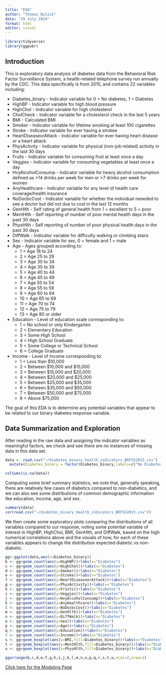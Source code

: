 ```yaml
---
title: "EDA"
author: "Thomas Bulick"
date: "29 July 2024"
format: html
editor: visual
---
```


```r
library(tidyverse)
library(ggpubr)
```

## Introduction

This is exploratory data analysis of diabetes data from the Behavioral Risk Factor Surveillance System, a health-related telephone survey run annually by the CDC. This data specifically is from 2015, and contains 22 variables including:

-   Diabetes_binary - Indicator variable for 0 = No diabetes, 1 = Diabetes
-   HighBP - Indicator variable for high blood pressure
-   HighChol - Indicator variable for high cholesterol
-   CholCheck - Indicator variable for a cholesterol check in the last 5 years
-   BMI - Calculated BMI
-   Smoker - Indicator variable for lifetime smoking at least 100 cigarettes
-   Stroke - Indicator variable for ever having a strokee
-   HeartDiseaseorAttack - Indicator variable for ever having heart disease or a heart attack
-   PhysActivity - Indicator variable for physical (non-job related) activity in the last 30 days
-   Fruits - Indicator variable for consuming fruit at least once a day
-   Veggies - Indicator variable for consuming vegetables at least once a day
-   HvyAlcoholConsump - Indicator variable for heavy alcohol consumption defined as \>14 drinks per week for men or \>7 drinks per week for women
-   AnyHealthcare - Indicator variable for any level of health care coverage/health insurance
-   NoDocbcCost - Indicator variable for whether the individual neeeded to see a doctor but did not due to cost in the last 12 months
-   GenHlth - Self rating of general health from 1 = excellent to 5 = poor
-   MentHlth - Self reporting of number of poor mental health days in the past 30 days
-   PhysHlth - Self reporting of number of poor physical health days in the past 30 days
-   DiffWalk - Indicator variable for difficulty walking or climbing stairs
-   Sex - Indicator variable for sex, 0 = female and 1 = male
-   Age - Ages grouped according to:
    -   1 = Age 18 to 24
    -   2 = Age 25 to 29
    -   3 = Age 30 to 34
    -   4 = Age 35 to 39
    -   5 = Age 40 to 44
    -   6 = Age 45 to 49
    -   7 = Age 50 to 54
    -   8 = Age 55 to 59
    -   9 = Age 60 to 64
    -   10 = Age 65 to 69
    -   11 = Age 70 to 74
    -   12 = Age 75 to 79
    -   13 = Age 80 or older
-   Education - Level of education scale corresponding to:
    -   1 = No school or only Kindergarten
    -   2 = Elementary Education
    -   3 = Some High School
    -   4 = High School Graduate
    -   5 = Some College or Technical School
    -   6 = College Graduate
-   Income - Level of Income corresponding to:
    -   1 = Less than \$10,000
    -   2 = Between \$10,000 and \$15,000
    -   3 = Between \$15,000 and \$20,000
    -   4 = Between \$20,000 and \$25,000
    -   5 = Between \$25,000 and \$35,000
    -   6 = Between \$35,000 and \$50,000
    -   7 = Between \$50,000 and \$75,000
    -   8 = Above \$75,000
    
The goal of this EDA is to determine any potential variables that appear to be related to our binary diabetes response variable.

## Data Summarization and Exploration

After reading in the raw data and assigning the indicator variables as meaningful factors, we check and see there are no instances of missing data in this data set.
```r

data <- read.csv("~/diabetes_binary_health_indicators_BRFSS2015.csv") |>
  mutate(Diabetes_binary = factor(Diabetes_binary,labels=c("No Diabetes","Diabetes")),HighBP=factor(HighBP,labels=c("Normal","High")),HighChol=factor(HighChol,labels=c("Normal","High")),CholCheck=factor(CholCheck,labels=c("No","Yes")),Smoker=factor(Smoker,labels=c("No","Yes")),Stroke=factor(Stroke,labels=c("No","Yes")),HeartDiseaseorAttack=factor(HeartDiseaseorAttack,labels=c("No","Yes")),PhysActivity=factor(PhysActivity,labels=c("No","Yes")),Fruits=factor(Fruits,labels=c("No","Yes")),Veggies=factor(Veggies,labels=c("No","Yes")),HvyAlcoholConsump=factor(HvyAlcoholConsump,labels=c("No","Yes")),AnyHealthcare=factor(AnyHealthcare,labels=c("No","Yes")),NoDocbcCost=factor(NoDocbcCost,labels=c("No","Yes")),GenHlth=factor(GenHlth,labels=c("Excellent","Very Good","Good","Fair","Poor")),DiffWalk=factor(DiffWalk,labels=c("No","Yes")),Sex=factor(Sex,labels=c("Female","Male")),Age=factor(Age,labels=c("18-24","25-29","30-34","35-39","40-44","45-49","50-54","55-59","60-64","65-69","70-74","75-79","80 and older")),Education=factor(Education,labels=c("No school/Kindergarten","Elementary Education","Some High School","High School Graduate","Some College or Technical School","College Graduate")),Income=factor(Income,labels=c("Under $10k","$10k-$15k","$15k-$20k","$20k-$25k","$25k-$35k","$35k-$50k","$50k-$75k","Over $75k")))

colSums(is.na(data))
```

Computing some brief summary statistics, we note that, generally speaking, there are relatively few cases of diabetics compared to non-diabetics, and we can also see some distributions of common demographic information like education, income, age, and sex.
```r
summary(data)
cor(read.csv("~/diabetes_binary_health_indicators_BRFSS2015.csv"))
```

We then create some exploratory plots comparing the distributions of all variables compared to our response, noting some potential variable of interest in HighBP, HighChol, BMI, GenHlth, and DiffWalk, based on the high numerical correlations above and the visuals of how, for each of these variables appears to change the distribution expected diabetic vs non-diabetic.
```r
gg<-ggplot(data,aes(x=Diabetes_binary))
b <- gg+geom_count(aes(y=HighBP))+labs(x="Diabetes")
c <- gg+geom_count(aes(y=HighChol))+labs(x="Diabetes")
d <- gg+geom_count(aes(y=Smoker))+labs(x="Diabetes")
e <- gg+geom_count(aes(y=Stroke))+labs(x="Diabetes")
f <- gg+geom_count(aes(y=HeartDiseaseorAttack))+labs(x="Diabetes")
g <- gg+geom_count(aes(y=PhysActivity))+labs(x="Diabetes")
h <- gg+geom_count(aes(y=Fruits))+labs(x="Diabetes")
i <- gg+geom_count(aes(y=Veggies))+labs(x="Diabetes")
j <- gg+geom_count(aes(y=HvyAlcoholConsump))+labs(x="Diabetes")
k <- gg+geom_count(aes(y=AnyHealthcare))+labs(x="Diabetes")
l <- gg+geom_count(aes(y=NoDocbcCost))+labs(x="Diabetes")
m <- gg+geom_count(aes(y=GenHlth))+labs(x="Diabetes")
n <- gg+geom_count(aes(y=DiffWalk))+labs(x="Diabetes")
o <- gg+geom_count(aes(y=Sex))+labs(x="Diabetes")
p <- gg+geom_count(aes(y=Age))+labs(x="Diabetes")
q <- gg+geom_count(aes(y=Education))+labs(x="Diabetes")
r <- gg+geom_count(aes(y=Income))+labs(x="Diabetes")
s <- gg+geom_boxplot(aes(y=BMI,fill=Diabetes_binary))+labs(x="Diabetes")
t <- gg+geom_boxplot(aes(y=MentHlth,fill=Diabetes_binary))+labs(x="Diabetes")
u <- gg+geom_boxplot(aes(y=PhysHlth,fill=Diabetes_binary))+labs(x="Diabetes")

ggarrange(b,c,d,e,f,g,h,i,j,k,l,m,n,o,p,q,r,s,t,u,ncol=2,nrow=2)

```

[Click here for the Modeling Page](Modeling.html)
